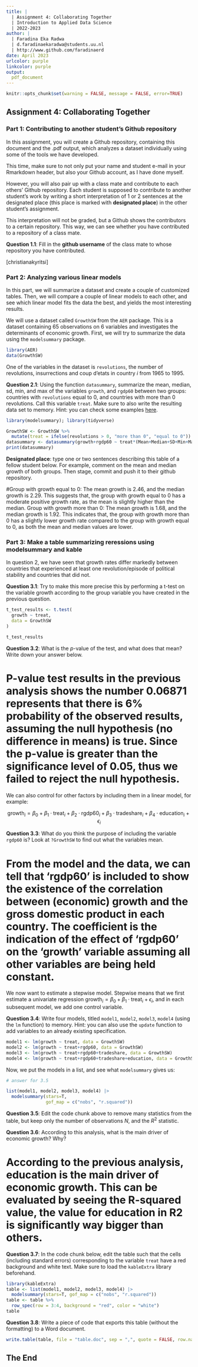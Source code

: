 ```yaml
---
title: | 
  | Assignment 4: Collaborating Together
  | Introduction to Applied Data Science
  | 2022-2023
author: |
  | Faradina Eka Radwa
  | d.faradinaekaradwa@students.uu.nl
  | http://www.github.com/faradinaerd
date: April 2023
urlcolor: purple
linkcolor: purple
output: 
  pdf_document
---
```


```r
knitr::opts_chunk$set(warning = FALSE, message = FALSE, error=TRUE)
```

## Assignment 4: Collaborating Together 

### Part 1: Contributing to another student's Github repository

In this assignment, you will create a Github repository, containing this document and the .pdf output, which analyzes a dataset individually using some of the tools we have developed. 

This time, make sure to not only put your name and student e-mail in your Rmarkdown header, but also your Github account, as I have done myself. 

However, you will also pair up with a class mate and contribute to each others' Github repository. Each student is supposed to contribute to another student's work by writing a short interpretation of 1 or 2 sentences at the designated place (this place is marked with **designated place**) in the other student's assignment. 

This interpretation will not be graded, but a Github shows the contributors to a certain repository. This way, we can see whether you have contributed to a repository of a class mate. 

**Question 1.1**: Fill in the __github username__ of the class mate to whose repository you have contributed. 

[christianakyritsi]

### Part 2: Analyzing various linear models

In this part, we will summarize a dataset and create a couple of customized tables. Then, we will compare a couple of linear models to each other, and see which linear model fits the data the best, and yields the most interesting results.

We will use a dataset called `GrowthSW` from the `AER` package. This is a dataset containing 65 observations on 6 variables and investigates the determinants of economic growth. First, we will try to summarize the data using the `modelsummary` package. 

```r
library(AER)
data(GrowthSW)
```

One of the variables in the dataset is `revolutions`, the number of revolutions, insurrections and coup d'etats in country $i$ from 1965 to 1995.

**Question 2.1**: Using the function `datasummary`, summarize the mean, median, sd, min, and max of the variables `growth`, and `rgdp60` between two groups: countries with `revolutions` equal to 0, and countries with more than 0 revolutions. Call this variable `treat`. Make sure to also write the resulting data set to memory. Hint: you can check some examples [here](https://vincentarelbundock.github.io/modelsummary/articles/datasummary.html#datasummary).

```r
library(modelsummary); library(tidyverse)

GrowthSW <- GrowthSW %>%
  mutate(treat = ifelse(revolutions > 0, "more than 0", "equal to 0"))
datasummary <- datasummary(growth+rgdp60 ~ treat*(Mean+Median+SD+Min+Max), data=GrowthSW)
print(datasummary)
```

**Designated place**: type one or two sentences describing this table of a fellow student below. For example, comment on the mean and median growth of both groups. Then stage, commit and push it to their github repository. 

#Group with growth equal to 0: The mean growth is 2.46, and the median growth is 2.29. This suggests that, the group with growth equal to 0 has a moderate positive growth rate, as the mean is slightly higher than the median. Group with growth more than 0: The mean growth is 1.68, and the median growth is 1.92. This indicates that, the group with growth more than 0 has a slightly lower growth rate compared to the group with growth equal to 0, as both the mean and median values are lower.


### Part 3: Make a table summarizing reressions using modelsummary and kable

In question 2, we have seen that growth rates differ markedly between countries that experienced at least one revolution/episode of political stability and countries that did not. 

**Question 3.1**: Try to make this more precise this by performing a t-test on the variable growth according to the group variable you have created in the previous question. 

```r
t_test_results <- t.test(
  growth ~ treat,
  data = GrowthSW
)

t_test_results
```

**Question 3.2**: What is the $p$-value of the test, and what does that mean? Write down your answer below.

# P-value test results in the previous analysis shows the number 0.06871 represents that there is 6% probability of the observed results, assuming the null hypothesis (no difference in means) is true. Since the p-value is greater than the significance level of 0.05, thus we failed to reject the null hypothesis.

We can also control for other factors by including them in a linear model, for example:

$$
\text{growth}_i = \beta_0 + \beta_1 \cdot \text{treat}_i + \beta_2 \cdot \text{rgdp60}_i + \beta_3 \cdot \text{tradeshare}_i + \beta_4 \cdot \text{education}_i + \epsilon_i
$$

**Question 3.3**: What do you think the purpose of including the variable `rgdp60` is? Look at `?GrowthSW` to find out what the variables mean. 

# From the model and the data, we can tell that 'rgdp60' is included to show the existence of the correlation between (economic) growth and the gross domestic product in each country. The coefficient is the indication of the effect of 'rgdp60' on the 'growth' variable assuming all other variables are being held constant.

We now want to estimate a stepwise model. Stepwise means that we first estimate a univariate regression $\text{growth}_i = \beta_0 + \beta_1 \cdot \text{treat}_i + \epsilon_i$, and in each subsequent model, we add one control variable. 

**Question 3.4**: Write four models, titled `model1`, `model2`, `model3`, `model4` (using the `lm` function) to memory. Hint: you can also use the `update` function to add variables to an already existing specification.

```r
model1 <- lm(growth ~ treat, data = GrowthSW)
model2 <- lm(growth ~ treat+rgdp60, data = GrowthSW)
model3 <- lm(growth ~ treat+rgdp60+tradeshare, data = GrowthSW)
model4 <- lm(growth ~ treat+rgdp60+tradeshare+education, data = GrowthSW)
```

Now, we put the models in a list, and see what `modelsummary` gives us:

```r
# answer for 3.5

list(model1, model2, model3, model4) |>
  modelsummary(stars=T,
               gof_map = c("nobs", "r.squared")) 

```

**Question 3.5**: Edit the code chunk above to remove many statistics from the table, but keep only the number of observations $N$, and the $R^2$ statistic. 

**Question 3.6**: According to this analysis, what is the main driver of economic growth? Why?

# According to the previous analysis, education is the main driver of economic growth. This can be evaluated by seeing the R-squared value, the value for education in R2 is significantly way bigger than others. 

**Question 3.7**: In the code chunk below, edit the table such that the cells (including standard errors) corresponding to the variable `treat` have a red background and white text. Make sure to load the `kableExtra` library beforehand.

```r
library(kableExtra)
table <- list(model1, model2, model3, model4) |>
  modelsummary(stars=T, gof_map = c("nobs", "r.squared")) 
table <- table %>%
  row_spec(row = 3:4, background = "red", color = "white")
table
```

**Question 3.8**: Write a piece of code that exports this table (without the formatting) to a Word document. 

```r
write.table(table, file = "table.doc", sep = ",", quote = FALSE, row.names = TRUE)
```

## The End
